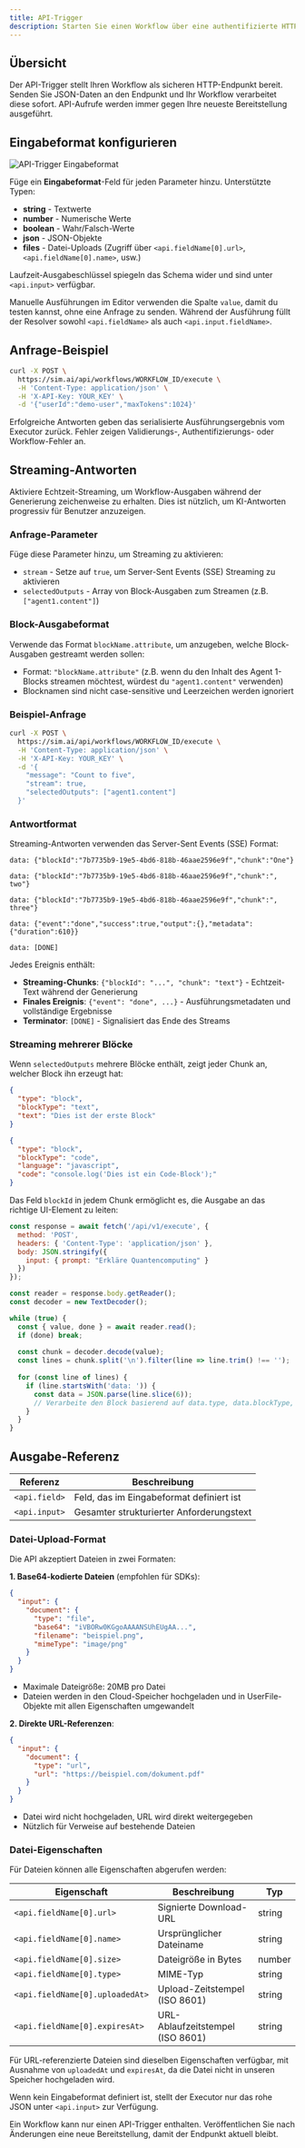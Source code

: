 ```yaml
---
title: API-Trigger
description: Starten Sie einen Workflow über eine authentifizierte HTTP-Anfrage
---
```



## Übersicht

Der API-Trigger stellt Ihren Workflow als sicheren HTTP-Endpunkt bereit. Senden Sie JSON-Daten an den Endpunkt und Ihr Workflow verarbeitet diese sofort. API-Aufrufe werden immer gegen Ihre neueste Bereitstellung ausgeführt.

## Eingabeformat konfigurieren

<div className='flex justify-center my-6'>
  <Image
    src='/static/triggers/api-trigger-light.png'
    alt='API-Trigger Eingabeformat'
    width={400}
    height={250}
    className='rounded-xl border border-border shadow-sm'
  />
</div>

Füge ein **Eingabeformat**-Feld für jeden Parameter hinzu. Unterstützte Typen:

- **string** - Textwerte
- **number** - Numerische Werte
- **boolean** - Wahr/Falsch-Werte
- **json** - JSON-Objekte
- **files** - Datei-Uploads (Zugriff über `<api.fieldName[0].url>`, `<api.fieldName[0].name>`, usw.)

Laufzeit-Ausgabeschlüssel spiegeln das Schema wider und sind unter `<api.input>` verfügbar.

Manuelle Ausführungen im Editor verwenden die Spalte `value`, damit du testen kannst, ohne eine Anfrage zu senden. Während der Ausführung füllt der Resolver sowohl `<api.fieldName>` als auch `<api.input.fieldName>`.

## Anfrage-Beispiel

```bash
curl -X POST \
  https://sim.ai/api/workflows/WORKFLOW_ID/execute \
  -H 'Content-Type: application/json' \
  -H 'X-API-Key: YOUR_KEY' \
  -d '{"userId":"demo-user","maxTokens":1024}'
```

Erfolgreiche Antworten geben das serialisierte Ausführungsergebnis vom Executor zurück. Fehler zeigen Validierungs-, Authentifizierungs- oder Workflow-Fehler an.

## Streaming-Antworten

Aktiviere Echtzeit-Streaming, um Workflow-Ausgaben während der Generierung zeichenweise zu erhalten. Dies ist nützlich, um KI-Antworten progressiv für Benutzer anzuzeigen.

### Anfrage-Parameter

Füge diese Parameter hinzu, um Streaming zu aktivieren:

- `stream` - Setze auf `true`, um Server-Sent Events (SSE) Streaming zu aktivieren
- `selectedOutputs` - Array von Block-Ausgaben zum Streamen (z.B. `["agent1.content"]`)

### Block-Ausgabeformat

Verwende das Format `blockName.attribute`, um anzugeben, welche Block-Ausgaben gestreamt werden sollen:
- Format: `"blockName.attribute"` (z.B. wenn du den Inhalt des Agent 1-Blocks streamen möchtest, würdest du `"agent1.content"` verwenden)
- Blocknamen sind nicht case-sensitive und Leerzeichen werden ignoriert

### Beispiel-Anfrage

```bash
curl -X POST \
  https://sim.ai/api/workflows/WORKFLOW_ID/execute \
  -H 'Content-Type: application/json' \
  -H 'X-API-Key: YOUR_KEY' \
  -d '{
    "message": "Count to five",
    "stream": true,
    "selectedOutputs": ["agent1.content"]
  }'
```

### Antwortformat

Streaming-Antworten verwenden das Server-Sent Events (SSE) Format:

```
data: {"blockId":"7b7735b9-19e5-4bd6-818b-46aae2596e9f","chunk":"One"}

data: {"blockId":"7b7735b9-19e5-4bd6-818b-46aae2596e9f","chunk":", two"}

data: {"blockId":"7b7735b9-19e5-4bd6-818b-46aae2596e9f","chunk":", three"}

data: {"event":"done","success":true,"output":{},"metadata":{"duration":610}}

data: [DONE]
```

Jedes Ereignis enthält:
- **Streaming-Chunks**: `{"blockId": "...", "chunk": "text"}` - Echtzeit-Text während der Generierung
- **Finales Ereignis**: `{"event": "done", ...}` - Ausführungsmetadaten und vollständige Ergebnisse
- **Terminator**: `[DONE]` - Signalisiert das Ende des Streams

### Streaming mehrerer Blöcke

Wenn `selectedOutputs` mehrere Blöcke enthält, zeigt jeder Chunk an, welcher Block ihn erzeugt hat:

```json
{
  "type": "block",
  "blockType": "text",
  "text": "Dies ist der erste Block"
}

{
  "type": "block",
  "blockType": "code",
  "language": "javascript",
  "code": "console.log('Dies ist ein Code-Block');"
}
```

Das Feld `blockId` in jedem Chunk ermöglicht es, die Ausgabe an das richtige UI-Element zu leiten:

```javascript
const response = await fetch('/api/v1/execute', {
  method: 'POST',
  headers: { 'Content-Type': 'application/json' },
  body: JSON.stringify({
    input: { prompt: "Erkläre Quantencomputing" }
  })
});

const reader = response.body.getReader();
const decoder = new TextDecoder();

while (true) {
  const { value, done } = await reader.read();
  if (done) break;
  
  const chunk = decoder.decode(value);
  const lines = chunk.split('\n').filter(line => line.trim() !== '');
  
  for (const line of lines) {
    if (line.startsWith('data: ')) {
      const data = JSON.parse(line.slice(6));
      // Verarbeite den Block basierend auf data.type, data.blockType, etc.
    }
  }
}
```

## Ausgabe-Referenz

| Referenz | Beschreibung |
|-----------|-------------|
| `<api.field>` | Feld, das im Eingabeformat definiert ist |
| `<api.input>` | Gesamter strukturierter Anforderungstext |

### Datei-Upload-Format

Die API akzeptiert Dateien in zwei Formaten:

**1. Base64-kodierte Dateien** (empfohlen für SDKs):

```json
{
  "input": {
    "document": {
      "type": "file",
      "base64": "iVBORw0KGgoAAAANSUhEUgAA...",
      "filename": "beispiel.png",
      "mimeType": "image/png"
    }
  }
}
```

- Maximale Dateigröße: 20MB pro Datei
- Dateien werden in den Cloud-Speicher hochgeladen und in UserFile-Objekte mit allen Eigenschaften umgewandelt

**2. Direkte URL-Referenzen**:

```json
{
  "input": {
    "document": {
      "type": "url",
      "url": "https://beispiel.com/dokument.pdf"
    }
  }
}
```

- Datei wird nicht hochgeladen, URL wird direkt weitergegeben
- Nützlich für Verweise auf bestehende Dateien

### Datei-Eigenschaften

Für Dateien können alle Eigenschaften abgerufen werden:

| Eigenschaft | Beschreibung | Typ |
|----------|-------------|------|
| `<api.fieldName[0].url>` | Signierte Download-URL | string |
| `<api.fieldName[0].name>` | Ursprünglicher Dateiname | string |
| `<api.fieldName[0].size>` | Dateigröße in Bytes | number |
| `<api.fieldName[0].type>` | MIME-Typ | string |
| `<api.fieldName[0].uploadedAt>` | Upload-Zeitstempel (ISO 8601) | string |
| `<api.fieldName[0].expiresAt>` | URL-Ablaufzeitstempel (ISO 8601) | string |

Für URL-referenzierte Dateien sind dieselben Eigenschaften verfügbar, mit Ausnahme von `uploadedAt` und `expiresAt`, da die Datei nicht in unseren Speicher hochgeladen wird.

Wenn kein Eingabeformat definiert ist, stellt der Executor nur das rohe JSON unter `<api.input>` zur Verfügung.

<Callout type="warning">
Ein Workflow kann nur einen API-Trigger enthalten. Veröffentlichen Sie nach Änderungen eine neue Bereitstellung, damit der Endpunkt aktuell bleibt.
</Callout>
